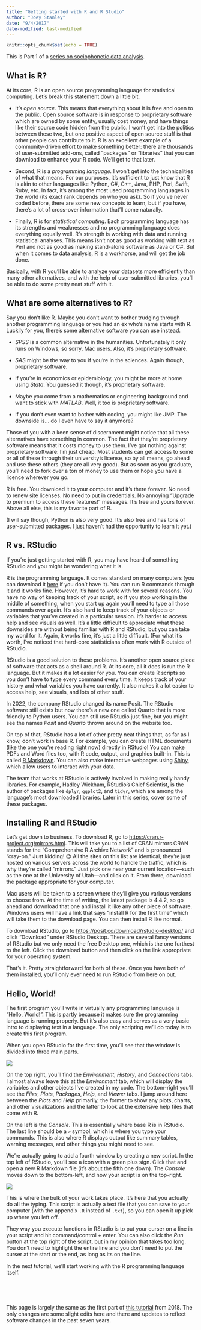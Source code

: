 ```yaml
---
title: "Getting started with R and R Studio"
author: "Joey Stanley"
date: "9/4/2017"
date-modified: last-modified
---
```


```r
knitr::opts_chunk$set(echo = TRUE)
```


:::{.callout-note}
This is Part 1 of a [series on sociophonetic data analysis](/pages/sociophonetics).
:::


## What is R?

At its core, R is an open source programming language for statistical computing. Let's break this statement down a little bit.

* It's *open source*. This means that everything about it is free and open to the public. Open source software is in response to proprietary software which are owned by some entity, usually cost money, and have things like their source code hidden from the public. I won't get into the politics between these two, but one positive aspect of open source stuff is that other people can contribute to it. R is an excellent example of a community-driven effort to make something better: there are thousands of user-submitted add-ons, called "packages" or "libraries" that you can download to enhance your R code. We'll get to that later.

* Second, R is a *programming language.* I won't get into the technicalities of what that means. For our purposes, it's sufficient to just know that R is akin to other languages like Python, C#, C++, Java, PHP, Perl, Swift, Ruby, etc. In fact, it's among the most used programming languages in the world (its exact rank depends on who you ask). So if you've never coded before, there are some new concepts to learn, but if you have, there's a lot of cross-over information that'll come naturally.

* Finally, R is for *statistical computing*. Each programming language has its strengths and weaknesses and no programming language does everything equally well. R's strength is working with data and running statistical analyses. This means isn't not as good as working with text as Perl and not as good as making stand-alone software as Java or C#. But when it comes to data analysis, R is a workhorse, and will get the job done.

Basically, with R you'll be able to analyze your datasets more efficiently than many other alternatives, and with the help of user-submitted libraries, you'll be able to do some pretty neat stuff with it.

## What are some alternatives to R?

Say you don't like R. Maybe you don't want to bother trudging through another programming language or you had an ex who's name starts with R. Luckily for you, there's some alternative software you can use instead.

* *SPSS* is a common alternative in the humanities. Unfortunately it only runs on Windows, so sorry, Mac users. Also, it's proprietary software.

* *SAS* might be the way to you if you're in the sciences. Again though, proprietary software.

* If you're in economics or epidemiology, you might be more at home using *Stata*. You guessed it though, it's proprietary software.

* Maybe you come from a mathematics or engineering background and want to stick with *MATLAB*. Well, it too is proprietary software. 

* If you don't even want to bother with coding, you might like JMP. The downside is… do I even have to say it anymore?

Those of you with a keen sense of discernment might notice that all these alternatives have something in common. The fact that they're proprietary software means that it costs money to use them. I've got nothing against proprietary software: I'm just cheap. Most students can get access to some or all of these through their university's license, so by all means, go ahead and use these others (they are all very good). But as soon as you graduate, you'll need to fork over a ton of money to use them or hope you have a licence wherever you go. 

R is free. You download it to your computer and it's there forever. No need to renew site licenses. No need to put in credentials. No annoying "Upgrade to premium to access these features!" messages. It's free and yours forever. Above all else, this is my favorite part of R.

(I will say though, Python is also very good. It's also free and has tons of user-submitted packages. I just haven't had the opportunity to learn it yet.)

## R vs. RStudio

If you're just getting started with R, you may have heard of something RStudio and you might be wondering what it is. 

R is the programming language. It comes standard on many computers (you can download it [here](https://www.r-project.org) if you don't have it). You can run R commands through it and it works fine. However, it's hard to work with for several reasons. You have no way of keeping track of your script, so if you stop working in the middle of something, when you start up again you'll need to type all those commands over again. It's also hard to keep track of your objects or variables that you've created in a particular session. It's harder to access help and see visuals as well. It's a little difficult to appreciate what these downsides are without being familiar with R and RStudio, but you can take my word for it. Again, it works fine, it's just a little difficult. (For what it's worth, I've noticed that hard-core statisticians often work with R outside of RStudio.

RStudio is a good solution to these problems. It's another open source piece of software that acts as a shell around R. At its core, all it does is run the R language. But it makes it a lot easier for you. You can create R scripts so you don't have to type every command every time. It keeps track of your history and what variables you have currently. It also makes it a lot easier to access help, see visuals, and lots of other stuff.

::: {.callout-note}
In 2022, the company RStudio changed its name Posit. The RStudio software still exists but now there's a new one called Quarto that is more friendly to Python users. You can still use RStudio just fine, but you might see the names *Posit* and *Quarto* thrown around on the website too.
:::

On top of that, RStudio has a lot of other pretty neat things that, as far as I know, don't work in base R. For example, you can create HTML documents (like the one you're reading right now) directly in RStudio! You can make PDFs and Word files too, with R code, output, and graphics built-in. This is called [R Markdown](http://rmarkdown.rstudio.com). You can also make interactive webpages using [Shiny](http://shiny.rstudio.com), which allow users to interact with your data.

The team that works at RStudio is actively involved in making really handy libraries. For example, Hadley Wickham, RStudio's Chief Scientist, is the author of packages like `dplyr`, `ggplot2`, and `tidyr`, which are among the language's most downloaded libraries. Later in this series, cover some of these packages.

## Installing R and RStudio

Let's get down to business. To download R, go to [https://cran.r-project.org/mirrors.html](https://cran.r-project.org/mirrors.html). This will take you to a list of CRAN mirrors.[CRAN stands for the "Comprehensive R Archive Network" and is pronounced "cray-on." Just kidding! 😉 ]{.aside}  All the sites on this list are identical, they're just hosted on various servers across the world to handle the traffic, which is why they're called "mirrors." Just pick one near your current location---such as the one at the University of Utah---and click on it. From there, download the package appropriate for your computer. 

Mac users will be taken to a screen where they'll give you various versions to choose from. At the time of writing, the latest package is 4.4.2, so go ahead and download that one and install it like any other piece of software. Windows users will have a link that says "install R for the first time" which will take them to the download page. You can then install R like normal.

To download RStudio, go to [https://posit.co/download/rstudio-desktop/](https://posit.co/download/rstudio-desktop/) and click "Download" under RStudio Desktop. There are several fancy versions of RStudio but we only need the free Desktop one, which is the one furthest to the left. Click the download button and then click on the link appropriate for your operating system.

That's it. Pretty straightforward for both of these. Once you have both of them installed, you'll only ever need to run RStudio from here on out.

## Hello, World!

The first program you'll write in virtually any programming language is "Hello, World!". This is partly because it makes sure the programming language is running properly. But it's also easy and serves as a very basic intro to displaying text in a language. The only scripting we'll do today is to create this first program. 

When you open RStudio for the first time, you'll see that the window is divided into three main parts. 

![](rstudio_plain.png)

On the top right, you'll find the *Environment*, *History*, and *Connections* tabs. I almost always leave this at the *Environment* tab, which will display the variables and other objects I've created in my code. The bottom-right you'll see the *Files*, *Plots*, *Packages*, *Help*, and *Viewer* tabs. I jump around here between the *Plots* and *Help* primarily, the former to show any plots, charts, and other visualizations and the latter to look at the extensive help files that come with R.

On the left is the *Console*. This is essentially where base R is in RStudio. The last line should be a `>` symbol, which is where you type your commands. This is also where R displays output like summary tables, warning messages, and other things you might need to see.

We're actually going to add a fourth window by creating a new script. In the top left of RStudio, you'll see a icon with a green plus sign. Click that and open a new R Markdown file (it's about the fifth one down). The *Console* moves down to the bottom-left, and now your script is on the top-right.

![](rstudio_new.png)

This is where the bulk of your work takes place. It's here that you actually do all the typing. This script is actually a text file that you can save to your computer (with the appendix `.R` instead of `.txt`), so you can open it up pick up where you left off. 

They way you execute functions in RStudio is to put your curser on a line in your script and hit command/control + enter. You can also click the *Run* button at the top right of the script, but in my opinion that takes too long. You don't need to highlight the entire line and you don't need to put the curser at the start or the end, as long as its on the line. 

In the next tutorial, we'll start working with the R programming language itself. 

<br/>

<br/>


:::{.callout-note}
This page is largely the same as the first part of [this tutorial](/downloads/180119-intro-to-r-part1.html) from 2018. The only changes are some slight edits here and there and updates to reflect software changes in the past seven years.
:::